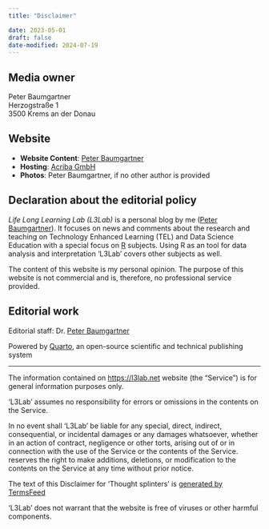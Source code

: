 ```yaml
---
title: "Disclaimer"

date: 2023-05-01
draft: false
date-modified: 2024-07-19
---
```


## Media owner

Peter Baumgartner<br /> Herzogstraße 1<br /> 3500 Krems an der Donau

## Website

-   **Website Content**: [Peter Baumgartner](/about.qmd)
-   **Hosting**: [Acriba GmbH](https://www.acriba.at/)
-   **Photos**: Peter Baumgartner, if no other author is provided

## Declaration about the editorial policy

*Life Long Learning Lab (L3Lab)* is a personal blog by me ([Peter
Baumgartner](/about.qmd)). It focuses on news and comments about the
research and teaching on Technology Enhanced Learning (TEL) and Data
Science Education with a special focus on
[R](https://www.r-project.org/ "A free software environment for statistical computing and graphics")
subjects. Using R as an tool for data analysis and interpretation
'L3Lab' covers other subjects as well.

The content of this website is my personal opinion. The purpose of this
website is not commercial and is, therefore, no professional service
provided.

## Editorial work

Editorial staff: Dr. [Peter Baumgartner](/about.qmd)

Powered by
[Quarto](https://quarto.org/ "An open-source scientific and technical publishing system"),
an open-source scientific and technical publishing system

<hr />

<p>The information contained on <https://l3lab.net> website (the
"Service") is for general information purposes only.</p>

<p>'L3Lab' assumes no responsibility for errors or omissions in the
contents on the Service.</p>

<p>

In no event shall 'L3Lab' be liable for any special, direct, indirect,
consequential, or incidental damages or any damages whatsoever, whether
in an action of contract, negligence or other torts, arising out of or
in connection with the use of the Service or the contents of the
Service. reserves the right to make additions, deletions, or
modification to the contents on the Service at any time without prior
notice.

The text of this Disclaimer for 'Thought splinters' is
<a href="https://termsfeed.com/disclaimer/generator/">generated by
TermsFeed</a>

</p>

<p>'L3Lab' does not warrant that the website is free of viruses or other
harmful components.</p>
